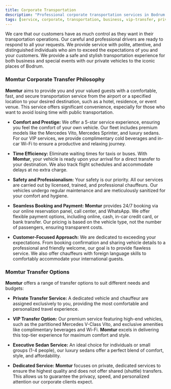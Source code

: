 ```yaml
---
title: Corporate Transportation
description: "Professional corporate transportation services in Bodrum and beyond with Momtur Travel. Safe, stylish, and punctual rides for your business needs."
tags: [service, corporate, transportation, business, vip-transfer, private-transfer]
---
```


We care that our customers have as much control as they want in their transportation operations. Our careful and professional drivers are ready to respond to all your requests. We provide service with polite, attentive, and distinguished individuals who aim to exceed the expectations of you and your customers. We provide a safe and stylish transportation experience for both business and special events with our private vehicles to the iconic places of Bodrum.

### Momtur Corporate Transfer Philosophy

**Momtur** aims to provide you and your valued guests with a comfortable, fast, and secure transportation service from the airport or a specified location to your desired destination, such as a hotel, residence, or event venue. This service offers significant convenience, especially for those who want to avoid losing time with public transportation.

*   **Comfort and Prestige:** We offer a 5-star service experience, ensuring you feel the comfort of your own vehicle. Our fleet includes premium models like the Mercedes Vito, Mercedes Sprinter, and luxury sedans. For our VIP services, we provide complimentary cold beverages and in-car Wi-Fi to ensure a productive and relaxing journey.

*   **Time Efficiency:** Eliminate waiting times for taxis or buses. With **Momtur**, your vehicle is ready upon your arrival for a direct transfer to your destination. We also track flight schedules and accommodate delays at no extra charge.

*   **Safety and Professionalism:** Your safety is our priority. All our services are carried out by licensed, trained, and professional chauffeurs. Our vehicles undergo regular maintenance and are meticulously sanitized for your comfort and hygiene.

*   **Seamless Booking and Payment:** **Momtur** provides 24/7 booking via our online reservation panel, call center, and WhatsApp. We offer flexible payment options, including online, cash, in-car credit card, or bank transfer. Our pricing is based on the vehicle type, not the number of passengers, ensuring transparent costs.

*   **Customer-Focused Approach:** We are dedicated to exceeding your expectations. From booking confirmation and sharing vehicle details to a professional and friendly welcome, our goal is to provide flawless service. We also offer chauffeurs with foreign language skills to comfortably accommodate your international guests.

### Momtur Transfer Options

**Momtur** offers a range of transfer options to suit different needs and budgets:

*   **Private Transfer Service:** A dedicated vehicle and chauffeur are assigned exclusively to you, providing the most comfortable and personalized travel experience.

*   **VIP Transfer Option:** Our premium service featuring high-end vehicles, such as the partitioned Mercedes V-Class Vito, and exclusive amenities like complimentary beverages and Wi-Fi. **Momtur** excels in delivering this top-tier experience for maximum comfort and style.

*   **Executive Sedan Service:** An ideal choice for individuals or small groups (1-4 people), our luxury sedans offer a perfect blend of comfort, style, and affordability.

*   **Dedicated Service:** **Momtur** focuses on private, dedicated services to ensure the highest quality and does not offer shared (shuttle) transfers. This allows us to guarantee the privacy, speed, and personalized attention our corporate clients expect.
